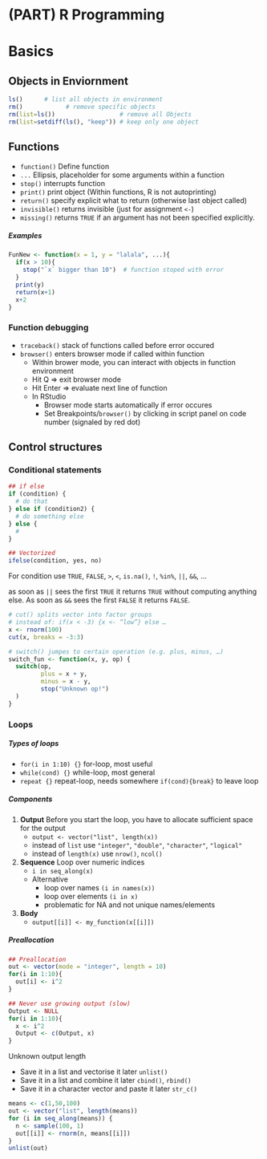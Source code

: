 # (PART) R Programming {-} 

# Basics

## Objects in Enviornment

```r
ls()      # list all objects in environment
rm()			# remove specific objects
rm(list=ls())                  # remove all Objects
rm(list=setdiff(ls(), "keep")) # keep only one object
```


## Functions

* `function()`  Define function
* `...`         Ellipsis, placeholder for some arguments within a function
* `stop()`			interrupts function
* `print()`			print object (Within functions, R is not autoprinting)
* `return()`		specify explicit what to return (otherwise last object called)
* `invisible()`	returns invisible (just for assignment `<-`)
* `missing()`		returns `TRUE` if an argument has not been specified explicitly. 

##### Examples {-}

```r
FunNew <- function(x = 1, y = "lalala", ...){
  if(x > 10){
    stop("`x` bigger than 10")  # function stoped with error
  }
  print(y)
  return(x+1)
  x+2
}
```


### Function debugging

* `traceback()` stack of functions called before error occured
* `browser()` enters browser mode if called within function
    - Within brower mode, you can interact with objects in function environment
    - Hit Q => exit browser mode
    - Hit Enter => evaluate next line of function
    - In RStudio
        + Browser mode starts automatically if error occures
        + Set Breakpoints/`browser()` by clicking in script panel on code number (signaled by red dot)


## Control structures

### Conditional statements

```r
## if else
if (condition) {
  # do that
} else if (condition2) {
  # do something else
} else {
  # 
}

## Vectorized
ifelse(condition, yes, no)
```

For condition use `TRUE`, `FALSE`, `>`, `<`, `is.na()`, `!`, `%in%`, `||`, `&&`, ...

as soon as `||` sees the first `TRUE` it returns `TRUE` without computing anything else. As soon as `&&` sees the first `FALSE` it returns `FALSE`.


```r
# cut() splits vector into factor groups
# instead of: if(x < -3) {x <- “low”} else …
x <- rnorm(100)
cut(x, breaks = -3:3)

# switch() jumpes to certain operation (e.g. plus, minus, …)
switch_fun <- function(x, y, op) {
  switch(op,
         plus = x + y,
         minus = x - y,
         stop("Unknown op!")
  )
}
```


### Loops

##### Types of loops {-}

* `for(i in 1:10) {}` for-loop, most useful
* `while(cond) {}`		while-loop, most general
* `repeat {}`     		repeat-loop, needs somewhere  `if(cond){break}` to leave loop

##### Components {-}

1. **Output** Before you start the loop, you have to allocate sufficient space for the output
    - `output <- vector("list", length(x))`
    - instead of `list` use `"integer"`, `"double"`, `"character"`, `"logical"`
    - instead of `length(x)` use `nrow()`, `ncol()`
2. **Sequence** Loop over numeric indices
    - `i in seq_along(x)`
    - Alternative
        + loop over names		`(i in names(x))`
        + loop over elements	`(i in x)`
        + problematic for NA and not unique names/elements
3. **Body**
    - `output[[i]] <- my_function(x[[i]])`


##### Preallocation {-}


```r
## Preallocation
out <- vector(mode = "integer", length = 10)
for(i in 1:10){
  out[i] <- i^2
}

## Never use growing output (slow)
Output <- NULL
for(i in 1:10){
  x <- i^2
  Output <- c(Output, x)
}
```


Unknown output length

* Save it in a list and vectorise it later 		`unlist()`
* Save it in a list and combine it later 		`cbind()`, `rbind()`
* Save it in a character vector and paste it later	`str_c()`

```r
means <- c(1,50,100)
out <- vector("list", length(means))
for (i in seq_along(means)) {
  n <- sample(100, 1)
  out[[i]] <- rnorm(n, means[[i]])
}
unlist(out)

```














